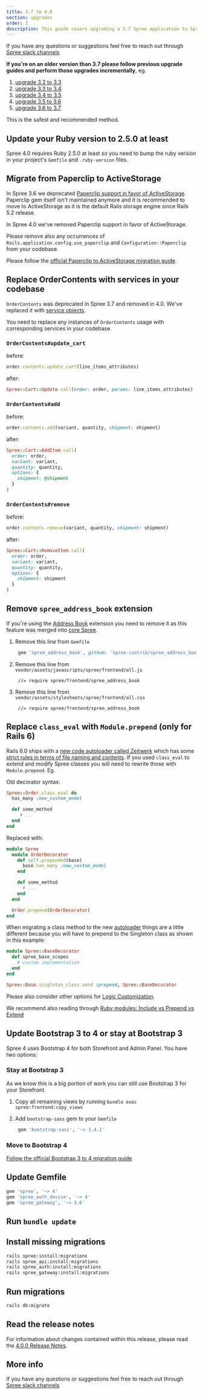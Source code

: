 ```yaml
---
title: 3.7 to 4.0
section: upgrades
order: 2
description: This guide covers upgrading a 3.7 Spree application to Spree 4.0.
---
```


If you have any questions or suggestions feel free to reach out through [Spree slack channels](http://slack.spreecommerce.org/)

**If you're on an older version than 3.7 please follow previous upgrade guides and perform those upgrades incrementally**, eg.

1. [upgrade 3.2 to 3.3](/developer/upgrades/three-dot-two-to-three-dot-three)
2. [upgrade 3.3 to 3.4](/developer/upgrades/three-dot-three-to-three-dot-four)
3. [upgrade 3.4 to 3.5](/developer/upgrades/three-dot-four-to-three-dot-five)
4. [upgrade 3.5 to 3.6](/developer/upgrades/three-dot-five-to-three-dot-six)
5. [upgrade 3.6 to 3.7](/developer/upgrades/three-dot-six-to-three-dot-seven)

This is the safest and recommended method.

## Update your Ruby version to 2.5.0 at least

Spree 4.0 requires Ruby 2.5.0 at least so you need to bump the ruby version in your project's `Gemfile` and `.ruby-version` files.

## Migrate from Paperclip to ActiveStorage

In Spree 3.6 we deprecated [Paperclip support in favor of ActiveStorage](https://guides.spreecommerce.org/release_notes/3_6_0.html#active-storage-support). Paperclip gem itself isn't maintained anymore and it is recommended to move to ActiveStorage as it is the default Rails storage engine since Rails 5.2 release.

In Spree 4.0 we've removed Paperclip support in favor of ActiveStorage.

Please remove also any occurrences of `Rails.application.config.use_paperclip` and `Configuration::Paperclip` from your codebase.

Please follow the [official Paperclip to ActiveStorage migration guide](https://github.com/thoughtbot/paperclip/blob/master/MIGRATING).

## Replace OrderContents with services in your codebase

`OrderContents` was deprecated in Spree 3.7 and removed in 4.0. We've replaced it with [service objects](https://guides.spreecommerce.org/release_notes/3_7_0.html#service-oriented-architecture).

You need to replace any instances of `OrderContents` usage with corresponding services in your codebase.

### `OrderContents#update_cart`

before:

```ruby
order.contents.update_cart(line_items_attributes)
```

after:

```ruby
Spree::Cart::Update.call(order: order, params: line_items_attributes)
```

### `OrderContents#add`

before:

```ruby
order.contents.add(variant, quantity, shipment: shipment)
```

after:

```ruby
Spree::Cart::AddItem.call(
  order: order,
  variant: variant,
  quantity: quantity,
  options: {
    shipment: @shipment
  }
)
```

### `OrderContents#remove`

before:

```ruby
order.contents.remove(variant, quantity, shipment: shipment)
```

after:

```ruby
Spree::Cart::RemoveItem.call(
  order: order,
  variant: variant,
  quantity: quantity,
  options: {
    shipment: shipment
  }
)
```

## Remove `spree_address_book` extension

If you're using the [Address Book](https://github.com/spree-contrib/spree_address_book) extension you need to remove it as this feature was merged into [core Spree](https://guides.spreecommerce.org/release_notes/4_0_0.html#address-book-support).

1. Remove this line from `Gemfile`

   ```ruby
    gem 'spree_address_book', github: 'spree-contrib/spree_address_book'
   ```

2. Remove this line from `vendor/assets/javascripts/spree/frontend/all.js`

   ```text
    //= require spree/frontend/spree_address_book
   ```

3. Remove this line from `vendor/assets/stylesheets/spree/frontend/all.css`

   ```text
    //= require spree/frontend/spree_address_book
   ```

## Replace `class_eval` with `Module.prepend` \(only for Rails 6\)

Rails 6.0 ships with a [new code autoloader called Zeitwerk](https://medium.com/@fxn/zeitwerk-a-new-code-loader-for-ruby-ae7895977e73) which has some [strict rules in terms of file naming and contents](https://github.com/fxn/zeitwerk#file-structure). If you used `class_eval` to extend and modify Spree classes you will need to rewrite those with `Module.prepend`. Eg.

Old decorator syntax:

```ruby
Spree::Order.class_eval do
  has_many :new_custom_model

  def some_method
     # ...
  end
end
```

Replaced with:

```ruby
module Spree
  module OrderDecorator
    def self.prepended(base)
      base.has_many :new_custom_model
    end

    def some_method
      # ...
    end
  end

  Order.prepend(OrderDecorator)
end
```

When migrating a class method to the new [autoloader](https://medium.com/@fxn/zeitwerk-a-new-code-loader-for-ruby-ae7895977e73) things are a little different because you will have to prepend to the Singleton class as shown in this example:

```ruby
module Spree::BaseDecorator
  def spree_base_scopes
    # custom implementation
  end
end

Spree::Base.singleton_class.send :prepend, Spree::BaseDecorator
```

Please also consider other options for [Logic Customization](/developer/customization).

We recommend also reading through [Ruby modules: Include vs Prepend vs Extend](https://medium.com/@leo_hetsch/ruby-modules-include-vs-prepend-vs-extend-f09837a5b073)

## Update Bootstrap 3 to 4 or stay at Bootstrap 3

Spree 4 uses Bootstrap 4 for both Storefront and Admin Panel. You have two options:

### Stay at Bootstrap 3

As we know this is a big portion of work you can still use Bootstrap 3 for your Storefront.

1. Copy all remaining views by running `bundle exec spree:frontend:copy_views`
2. Add `bootstrap-sass` gem to your `Gemfile`

   ```ruby
    gem 'bootstrap-sass', '~> 3.4.1'
   ```

### Move to Bootstrap 4

[Follow the official Bootstrap 3 to 4 migration guide](https://getbootstrap.com/docs/4.0/migration/)

## Update Gemfile

```ruby
gem 'spree', '~> 4'
gem 'spree_auth_devise', '~> 4'
gem 'spree_gateway', '~> 3.6'
```

## Run `bundle update`

## Install missing migrations

```bash
rails spree:install:migrations
rails spree_api:install:migrations
rails spree_auth:install:migrations
rails spree_gateway:install:migrations
```

## Run migrations

```bash
rails db:migrate
```

## Read the release notes

For information about changes contained within this release, please read the [4.0.0 Release Notes](https://guides.spreecommerce.org/release_notes/spree_4_0_0.html).

## More info

If you have any questions or suggestions feel free to reach out through [Spree slack channels](http://slack.spreecommerce.org/)

